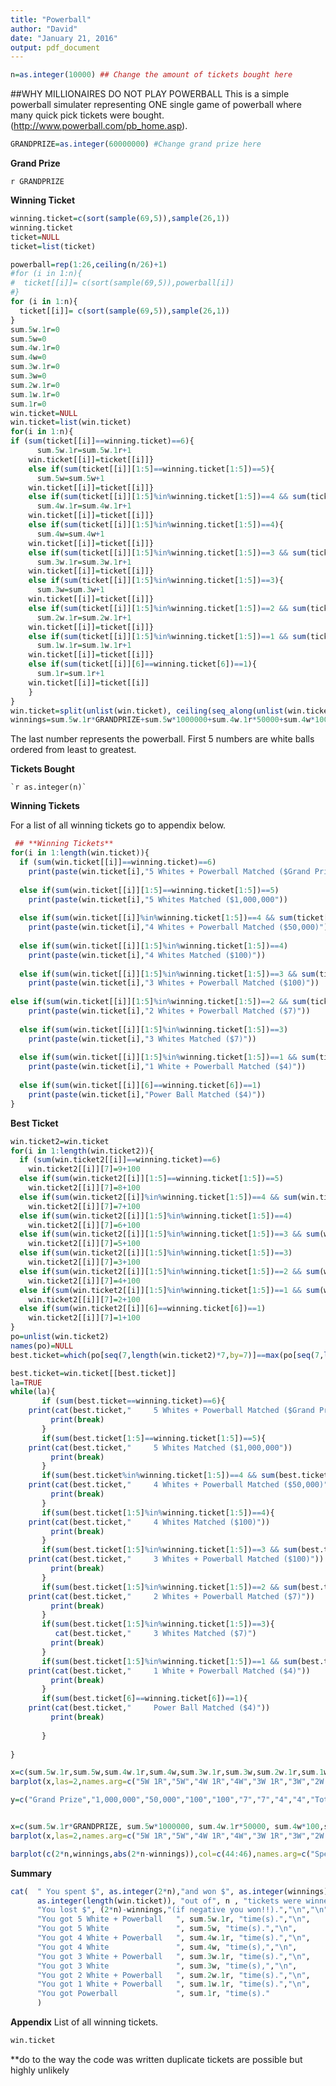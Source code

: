 ```yaml
---
title: "Powerball"
author: "David"
date: "January 21, 2016"
output: pdf_document
---
```

```r
n=as.integer(10000) ## Change the amount of tickets bought here

```
##WHY MILLIONAIRES DO NOT PLAY POWERBALL
This is a simple powerball simulater representing ONE single game of powerball where many quick pick tickets were bought.  (<http://www.powerball.com/pb_home.asp>).

```r
GRANDPRIZE=as.integer(60000000) #Change grand prize here
```
**Grand Prize** 

`r GRANDPRIZE`

**Winning Ticket** 
```r
winning.ticket=c(sort(sample(69,5)),sample(26,1))
winning.ticket
ticket=NULL
ticket=list(ticket)

powerball=rep(1:26,ceiling(n/26)+1)
#for (i in 1:n){ 
#  ticket[[i]]= c(sort(sample(69,5)),powerball[i])
#}
for (i in 1:n){ 
  ticket[[i]]= c(sort(sample(69,5)),sample(26,1))
}
sum.5w.1r=0
sum.5w=0
sum.4w.1r=0
sum.4w=0
sum.3w.1r=0
sum.3w=0
sum.2w.1r=0
sum.1w.1r=0
sum.1r=0
win.ticket=NULL
win.ticket=list(win.ticket)
for(i in 1:n){
if (sum(ticket[[i]]==winning.ticket)==6){
      sum.5w.1r=sum.5w.1r+1
    win.ticket[[i]]=ticket[[i]]}
    else if(sum(ticket[[i]][1:5]==winning.ticket[1:5])==5){
      sum.5w=sum.5w+1
    win.ticket[[i]]=ticket[[i]]}
    else if(sum(ticket[[i]][1:5]%in%winning.ticket[1:5])==4 && sum(ticket[[i]][6]==winning.ticket[6])==1){
      sum.4w.1r=sum.4w.1r+1
    win.ticket[[i]]=ticket[[i]]}
    else if(sum(ticket[[i]][1:5]%in%winning.ticket[1:5])==4){
      sum.4w=sum.4w+1
    win.ticket[[i]]=ticket[[i]]}
    else if(sum(ticket[[i]][1:5]%in%winning.ticket[1:5])==3 && sum(ticket[[i]][6]==winning.ticket[6])==1){
      sum.3w.1r=sum.3w.1r+1
    win.ticket[[i]]=ticket[[i]]}
    else if(sum(ticket[[i]][1:5]%in%winning.ticket[1:5])==3){
      sum.3w=sum.3w+1
    win.ticket[[i]]=ticket[[i]]}
    else if(sum(ticket[[i]][1:5]%in%winning.ticket[1:5])==2 && sum(ticket[[i]][6]==winning.ticket[6])==1){
      sum.2w.1r=sum.2w.1r+1
    win.ticket[[i]]=ticket[[i]]}
    else if(sum(ticket[[i]][1:5]%in%winning.ticket[1:5])==1 && sum(ticket[[i]][6]==winning.ticket[6])==1){
      sum.1w.1r=sum.1w.1r+1
    win.ticket[[i]]=ticket[[i]]}
    else if(sum(ticket[[i]][6]==winning.ticket[6])==1){
      sum.1r=sum.1r+1
    win.ticket[[i]]=ticket[[i]]
    }
}
win.ticket=split(unlist(win.ticket), ceiling(seq_along(unlist(win.ticket))/6))
winnings=sum.5w.1r*GRANDPRIZE+sum.5w*1000000+sum.4w.1r*50000+sum.4w*100+sum.3w.1r*100+sum.3w*7+sum.2w.1r*7+sum.1w.1r*4+sum.1r*4
```
   
   The last number represents the powerball. First 5 numbers are white balls ordered from least to greatest.
   
   
 **Tickets Bought** 
   
    `r as.integer(n)`


**Winning Tickets**

For a list of all winning tickets go to appendix below.
```r
 ## **Winning Tickets** 
for(i in 1:length(win.ticket)){
  if (sum(win.ticket[[i]]==winning.ticket)==6)
    print(paste(win.ticket[i],"5 Whites + Powerball Matched ($Grand Prize)"))
  
  else if(sum(win.ticket[[i]][1:5]==winning.ticket[1:5])==5)
    print(paste(win.ticket[i],"5 Whites Matched ($1,000,000"))
  
  else if(sum(win.ticket[[i]]%in%winning.ticket[1:5])==4 && sum(ticket[[i]][6]==winning.ticket[6])==1)
    print(paste(win.ticket[i],"4 Whites + Powerball Matched ($50,000)"))
  
  else if(sum(win.ticket[[i]][1:5]%in%winning.ticket[1:5])==4)
    print(paste(win.ticket[i],"4 Whites Matched ($100)"))
    
  else if(sum(win.ticket[[i]][1:5]%in%winning.ticket[1:5])==3 && sum(ticket[[i]][6]==winning.ticket[6])==1)
    print(paste(win.ticket[i],"3 Whites + Powerball Matched ($100)"))
  
else if(sum(win.ticket[[i]][1:5]%in%winning.ticket[1:5])==2 && sum(ticket[[i]][6]==winning.ticket[6])==1)
    print(paste(win.ticket[i],"2 Whites + Powerball Matched ($7)"))  
    
  else if(sum(win.ticket[[i]][1:5]%in%winning.ticket[1:5])==3)
    print(paste(win.ticket[i],"3 Whites Matched ($7)"))
    
  else if(sum(win.ticket[[i]][1:5]%in%winning.ticket[1:5])==1 && sum(ticket[[i]][6]==winning.ticket[6])==1)
    print(paste(win.ticket[i],"1 White + Powerball Matched ($4)"))
    
  else if(sum(win.ticket[[i]][6]==winning.ticket[6])==1)
    print(paste(win.ticket[i],"Power Ball Matched ($4)"))
}
```



**Best Ticket**
```r
win.ticket2=win.ticket
for(i in 1:length(win.ticket2)){
  if (sum(win.ticket2[[i]]==winning.ticket)==6)
    win.ticket2[[i]][7]=9+100
  else if(sum(win.ticket2[[i]][1:5]==winning.ticket[1:5])==5)
    win.ticket2[[i]][7]=8+100  
  else if(sum(win.ticket2[[i]]%in%winning.ticket[1:5])==4 && sum(win.ticket2[[i]][6]==winning.ticket[6])==1)
    win.ticket2[[i]][7]=7+100
  else if(sum(win.ticket2[[i]][1:5]%in%winning.ticket[1:5])==4)
    win.ticket2[[i]][7]=6+100
  else if(sum(win.ticket2[[i]][1:5]%in%winning.ticket[1:5])==3 && sum(win.ticket2[[i]][6]==winning.ticket[6])==1)
    win.ticket2[[i]][7]=5+100
  else if(sum(win.ticket2[[i]][1:5]%in%winning.ticket[1:5])==3)
    win.ticket2[[i]][7]=3+100
  else if(sum(win.ticket2[[i]][1:5]%in%winning.ticket[1:5])==2 && sum(win.ticket2[[i]][6]==winning.ticket[6])==1)
    win.ticket2[[i]][7]=4+100
  else if(sum(win.ticket2[[i]][1:5]%in%winning.ticket[1:5])==1 && sum(win.ticket2[[i]][6]==winning.ticket[6])==1)
    win.ticket2[[i]][7]=2+100
  else if(sum(win.ticket2[[i]][6]==winning.ticket[6])==1)
    win.ticket2[[i]][7]=1+100
}
po=unlist(win.ticket2)
names(po)=NULL
best.ticket=which(po[seq(7,length(win.ticket2)*7,by=7)]==max(po[seq(7,length(win.ticket2)*7,by=7)]))[1]

best.ticket=win.ticket[[best.ticket]]
la=TRUE
while(la){
       if (sum(best.ticket==winning.ticket)==6){
    print(cat(best.ticket,"     5 Whites + Powerball Matched ($Grand Prize)"))
         print(break)
       }
       if(sum(best.ticket[1:5]==winning.ticket[1:5])==5){ 
    print(cat(best.ticket,"     5 Whites Matched ($1,000,000"))
         print(break)
       }
       if(sum(best.ticket%in%winning.ticket[1:5])==4 && sum(best.ticket[6]==winning.ticket[6])==1){ 
    print(cat(best.ticket,"     4 Whites + Powerball Matched ($50,000)"))
         print(break)
       }
       if(sum(best.ticket[1:5]%in%winning.ticket[1:5])==4){ 
    print(cat(best.ticket,"     4 Whites Matched ($100)"))
         print(break)
       }
       if(sum(best.ticket[1:5]%in%winning.ticket[1:5])==3 && sum(best.ticket[6]==winning.ticket[6])==1){ 
    print(cat(best.ticket,"     3 Whites + Powerball Matched ($100)"))
         print(break)
       }
       if(sum(best.ticket[1:5]%in%winning.ticket[1:5])==2 && sum(best.ticket[6]==winning.ticket[6])==1){ 
    print(cat(best.ticket,"     2 Whites + Powerball Matched ($7)"))
         print(break)
       }
       if(sum(best.ticket[1:5]%in%winning.ticket[1:5])==3){
          cat(best.ticket,"     3 Whites Matched ($7)")
         print(break)
       }
       if(sum(best.ticket[1:5]%in%winning.ticket[1:5])==1 && sum(best.ticket[6]==winning.ticket[6])==1){ 
    print(cat(best.ticket,"     1 White + Powerball Matched ($4)"))
         print(break)
       }
       if(sum(best.ticket[6]==winning.ticket[6])==1){ 
    print(cat(best.ticket,"     Power Ball Matched ($4)"))
         print(break)
         
       }
  
}
```



```r
x=c(sum.5w.1r,sum.5w,sum.4w.1r,sum.4w,sum.3w.1r,sum.3w,sum.2w.1r,sum.1w.1r,sum.1r,length(win.ticket))
barplot(x,las=2,names.arg=c("5W 1R","5W","4W 1R","4W","3W 1R","3W","2W 1R","1W 1R","  1R","Total"),col=rainbow(10),main=paste("Winning Tickets"),ylab="Winning Tickets")

```
```r
y=c("Grand Prize","1,000,000","50,000","100","100","7","7","4","4","Total")


x=c(sum.5w.1r*GRANDPRIZE, sum.5w*1000000, sum.4w.1r*50000, sum.4w*100,sum.3w.1r*100, sum.3w*7, sum.2w.1r*7, sum.1w.1r*4, sum.1r*4,winnings)
barplot(x,las=2,names.arg=c("5W 1R","5W","4W 1R","4W","3W 1R","3W","2W 1R","1W 1R","1R","Total"),col=rainbow(10),main=paste("Ticket Winnings"),ylab="Money Won")


```
```r
barplot(c(2*n,winnings,abs(2*n-winnings)),col=c(44:46),names.arg=c("Spent on Tickets","Won","Lost"),ylab="Money")
```

 **Summary** 
```r
cat(  " You spent $", as.integer(2*n),"and won $", as.integer(winnings),"", "\n",
      as.integer(length(win.ticket)), "out of", n , "tickets were winners.","\n",
      "You lost $", (2*n)-winnings,"(if negative you won!!).","\n","\n",
      "You got 5 White + Powerball   ", sum.5w.1r, "time(s).","\n",
      "You got 5 White               ", sum.5w, "time(s).","\n",
      "You got 4 White + Powerball   ", sum.4w.1r, "time(s).","\n",
      "You got 4 White               ", sum.4w, "time(s),","\n",
      "You got 3 White + Powerball   ", sum.3w.1r, "time(s).","\n",
      "You got 3 White               ", sum.3w, "time(s),","\n",
      "You got 2 White + Powerball   ", sum.2w.1r, "time(s).","\n",
      "You got 1 White + Powerball   ", sum.1w.1r, "time(s).","\n",
      "You got Powerball             ", sum.1r, "time(s)."
      )
```
 
 **Appendix** 
 List of all winning tickets.
```r
win.ticket
```
**do to the way the code was written duplicate tickets are possible but highly unlikely